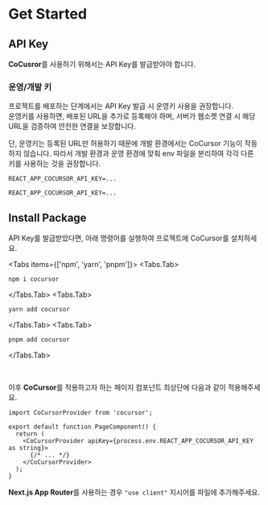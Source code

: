 
# Get Started

## API Key

**CoCusror**를 사용하기 위해서는 API Key를 발급받아야 합니다.

### 운영/개발 키

프로젝트를 배포하는 단계에서는 API Key 발급 시 운영키 사용을 권장합니다.  
운영키를 사용하면, 배포된 URL을 추가로 등록해야 하며, 서버가 웹소켓 연결 시 해당 URL을 검증하여 안전한 연결을 보장합니다.

단, 운영키는 등록된 URL만 허용하기 때문에 개발 환경에서는 CoCursor 기능이 작동하지 않습니다.
따라서 개발 환경과 운영 환경에 맞춰 env 파일을 분리하여 각각 다른 키를 사용하는 것을 권장합니다.

```env filename=".env.local"
REACT_APP_COCURSOR_API_KEY=...
```

```env filename=".env.production"
REACT_APP_COCURSOR_API_KEY=...
```

## Install Package

API Key를 발급받았다면, 아래 명령어를 실행하여 프로젝트에 CoCursor를 설치하세요.

<Tabs items={['npm', 'yarn', 'pnpm']}>
  <Tabs.Tab>
  ```sh copy 
  npm i cocursor 
  ```
  </Tabs.Tab>
  <Tabs.Tab>
  ```sh copy 
  yarn add cocursor 
  ```
  </Tabs.Tab>
  <Tabs.Tab>
  ```sh copy 
  pnpm add cocursor 
  ```
  </Tabs.Tab>
</Tabs>

<br />

이후 **CoCursor**를 적용하고자 하는 페이지 컴포넌트 최상단에 다음과 같이 적용해주세요.

```tsx
import CoCursorProvider from 'cocursor';

export default function PageComponent() {
  return (
    <CoCursorProvider apiKey={process.env.REACT_APP_COCURSOR_API_KEY as string}>
      {/* ... */}
    </CoCursorProvider>
  );
}
```

**Next.js App Router**를 사용하는 경우 `"use client"` 지시어를 파일에 추가해주세요.  


